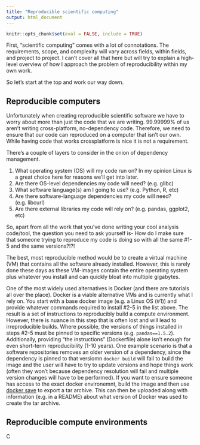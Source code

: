 ```yaml
---
title: "Reproducible scientific computing"
output: html_document
---
```


```r
knitr::opts_chunk$set(eval = FALSE, include = TRUE)
```


First, "scientific computing" comes with a lot of connotations. The requirements, scope, and complexity will vary across fields, within fields, and project to project. I can't cover all that here but will try to explain a high-level overview of how I approach the problem of reproducibility within my own work.

So let's start at the top and work our way down.

## Reproducible computers

Unfortunately when creating reproducible scientific software we have to worry about more than just the code that we are writing. 99.99999% of us aren't writing cross-platform, no-dependency code. Therefore, we need to ensure that our code can reproduced on a computer that isn't our own. While having code that works crossplatform is nice it is not a requirement.

There's a couple of layers to consider in the onion of dependency management.

1) What operating system (OS) will my code run on? In my opinion Linux is a great choice here for reasons we'll get into later.
2) Are there OS-level dependencies my code will need? (e.g. glibc)
3) What software language(s) am I going to use? (e.g. Python, R, etc)
4) Are there software-language dependencies my code will need? (e.g. libcurl)
5) Are there external libraries my code will rely on? (e.g. pandas, ggplot2, etc)

So, apart from all the work that you've done writing your cool analysis code/tool, the question you need to ask yourself is- How do I make sure that someone trying to reproduce my code is doing so with all the same #1-5 and the same versions?!?!

The best, most reproducible method would be to create a virtual machine (VM) that contains all the software already installed. However, this is rarely done these days as these VM-images contain the entire operating system plus whatever you install and can quickly bloat into multiple gigabytes. 

One of the most widely used alternatives is Docker (and there are tutorials all over the place). Docker is a viable alternative VMs and is currently what I rely on. You start with a base docker image (e.g. a Linux OS (#1)) and provide whatever commands required to install #2-5 in the list above. The result is a set of instructions to reproducibly build a compute environment. However, there is nuance in this step that is often lost and will lead to irreproducible builds. Where possible, the versions of things installed in steps #2-5 must be pinned to specific versions (e.g. `pandas==1.5.2`).
Additionally, providing "the instructions" (Dockerfile) alone isn't enough for even short-term reproducibility (1-10 years). One example scenario is that a software repositories removes an older version of a dependency, since the dependency is pinned to that versiomn `docker build` will fail to build the image and the user will have to try to update versions and hope things work (often they won't because dependency resolution will fail and multiple version changes will have to be performed). If you want to ensure someone has access to the exact docker environemnt, build the image and then use [docker save](https://docs.docker.com/engine/reference/commandline/save/) to export a tar archive. This can then be uploaded along with information (e.g. in a README) about what version of Docker was used to create the tar archive.

## Reproducible compute environments

C
